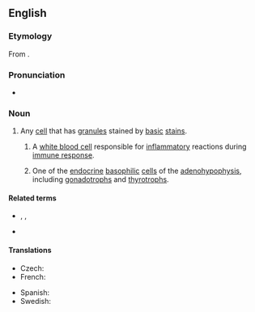 ==English==
{{wikipedia}}

===Etymology===
From {{affix|en|baso-|-phil}}.

===Pronunciation===
* {{IPA|/ˈbeɪsəfɪl/|lang=en}}

===Noun===
{{en-noun}}

# {{lb|en|cytology}} Any [[cell]] that has [[granule]]s stained by [[basic]] [[stain]]s.
## {{lb|en|cytology|immunology}} A [[white blood cell]] responsible for [[inflammatory]] reactions during [[immune response]].
## One of the [[endocrine]] [[basophilic]] [[cell]]s of the [[adenohypophysis]], including [[gonadotroph]]s and [[thyrotroph]]s.

====Related terms====
* {{l|en|basophile}}, {{l|en|basophilia}}, {{l|en|basophilic}}
* {{l|en|granulocyte}}

====Translations====
{{trans-top|cell}}
* Czech: {{t|cs|bazofil|m}}
* French: {{t+|fr|basophile|m}}
{{trans-mid}}
* Spanish: {{t+|es|basófilo|m}}
* Swedish: {{t+|sv|basofil|c}}
{{trans-bottom}}